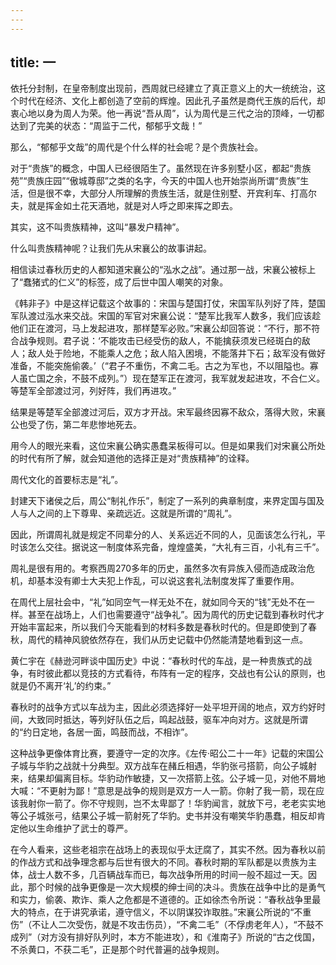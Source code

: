 ```yaml
---
---
---
```

title: 一
---



依托分封制，在皇帝制度出现前，西周就已经建立了真正意义上的大一统统治，这个时代在经济、文化上都创造了空前的辉煌。因此孔子虽然是商代王族的后代，却衷心地以身为周人为荣。他一再说“吾从周”，认为周代是三代之治的顶峰，一切都达到了完美的状态：“周监于二代，郁郁乎文哉！”

那么，“郁郁乎文哉”的周代是个什么样的社会呢？是个贵族社会。

对于“贵族”的概念，中国人已经很陌生了。虽然现在许多别墅小区，都起“贵族苑”“贵族庄园”“傲城尊邸”之类的名字，今天的中国人也开始崇尚所谓“贵族”生活，但是很不幸，大部分人所理解的贵族生活，就是住别墅、开宾利车、打高尔夫，就是挥金如土花天酒地，就是对人呼之即来挥之即去。

其实，这不叫贵族精神，这叫“暴发户精神”。

什么叫贵族精神呢？让我们先从宋襄公的故事讲起。

相信读过春秋历史的人都知道宋襄公的“泓水之战”。通过那一战，宋襄公被标上了“蠢猪式的仁义”的标签，成了后世中国人嘲笑的对象。

《韩非子》中是这样记载这个故事的：宋国与楚国打仗，宋国军队列好了阵，楚国军队渡过泓水来交战。宋国的军官对宋襄公说：“楚军比我军人数多，我们应该趁他们正在渡河，马上发起进攻，那样楚军必败。”宋襄公却回答说：“不行，那不符合战争规则。君子说：‘不能攻击已经受伤的敌人，不能擒获须发已经斑白的敌人；敌人处于险地，不能乘人之危；敌人陷入困境，不能落井下石；敌军没有做好准备，不能突施偷袭。’（“君子不重伤，不禽二毛。古之为军也，不以阻隘也。寡人虽亡国之余，不鼓不成列。”）现在楚军正在渡河，我军就发起进攻，不合仁义。等楚军全部渡过河，列好阵，我们再进攻。”

结果是等楚军全部渡过河后，双方才开战。宋军最终因寡不敌众，落得大败，宋襄公也受了伤，第二年悲惨地死去。

用今人的眼光来看，这位宋襄公确实愚蠢呆板得可以。但是如果我们对宋襄公所处的时代有所了解，就会知道他的选择正是对“贵族精神”的诠释。

周代文化的首要标志是“礼”。

封建天下诸侯之后，周公“制礼作乐”，制定了一系列的典章制度，来界定国与国及人与人之间的上下尊卑、亲疏远近。这就是所谓的“周礼”。

因此，所谓周礼就是规定不同辈分的人、关系远近不同的人，见面该怎么行礼，平时该怎么交往。据说这一制度体系完备，煌煌盛美，“大礼有三百，小礼有三千”。

周礼是很有用的。考察西周270多年的历史，虽然多次有异族入侵而造成政治危机，却基本没有卿士大夫犯上作乱，可以说这套礼法制度发挥了重要作用。

在周代上层社会中，“礼”如同空气一样无处不在，就如同今天的“钱”无处不在一样。甚至在战场上，人们也需要遵守“战争礼”。因为周代的历史记载到春秋时代才开始丰富起来，所以我们今天能看到的材料多数是春秋时代的。但是即使到了春秋，周代的精神风貌依然存在，我们从历史记载中仍然能清楚地看到这一点。

黄仁宇在《赫逊河畔谈中国历史》中说：“春秋时代的车战，是一种贵族式的战争，有时彼此都以竞技的方式看待，布阵有一定的程序，交战也有公认的原则，也就是仍不离开‘礼’的约束。”

春秋时的战争方式以车战为主，因此必须选择好一处平坦开阔的地点，双方约好时间，大致同时抵达，等列好队伍之后，鸣起战鼓，驱车冲向对方。这就是所谓的“约日定地，各居一面，鸣鼓而战，不相诈”。

这种战争更像体育比赛，要遵守一定的次序。《左传·昭公二十一年》记载的宋国公子城与华豹之战就十分典型。双方战车在赭丘相遇，华豹张弓搭箭，向公子城射来，结果却偏离目标。华豹动作敏捷，又一次搭箭上弦。公子城一见，对他不屑地大喊：“不更射为鄙！”意思是战争的规则是双方一人一箭。你射了我一箭，现在应该我射你一箭了。你不守规则，岂不太卑鄙了！华豹闻言，就放下弓，老老实实地等公子城张弓，结果公子城一箭射死了华豹。史书并没有嘲笑华豹愚蠢，相反却肯定他以生命维护了武士的尊严。

在今人看来，这些老祖宗在战场上的表现似乎太迂腐了，其实不然。因为春秋以前的作战方式和战争理念都与后世有很大的不同。春秋时期的军队都是以贵族为主体，战士人数不多，几百辆战车而已，每次战争所用的时间一般不超过一天。因此，那个时候的战争更像是一次大规模的绅士间的决斗。贵族在战争中比的是勇气和实力，偷袭、欺诈、乘人之危都是不道德的。正如徐杰令所说：“春秋战争里最大的特点，在于讲究承诺，遵守信义，不以阴谋狡诈取胜。”宋襄公所说的“不重伤”（不让人二次受伤，就是不攻击伤员），“不禽二毛”（不俘虏老年人），“不鼓不成列”（对方没有排好队列时，本方不能进攻），和《淮南子》所说的“古之伐国，不杀黄口，不获二毛”，正是那个时代普遍的战争规则。